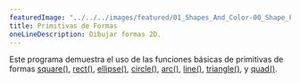 ```yaml
---
featuredImage: "../../../images/featured/01_Shapes_And_Color-00_Shape_Primitives-thumbnail.png"
title: Primitivas de Formas
oneLineDescription: Dibujar formas 2D.
---
```


Este programa demuestra el uso de las funciones básicas 
de primitivas de formas
<a href="https://p5js.org/reference/#/p5/square" target="_blank">square()</a>,
<a href="https://p5js.org/reference/#/p5/rect" target="_blank">rect()</a>,
<a href="https://p5js.org/reference/#/p5/ellipse" target="_blank">ellipse()</a>,
<a href="https://p5js.org/reference/#/p5/circle" target="_blank">circle()</a>,
<a href="https://p5js.org/reference/#/p5/arc" target="_blank">arc()</a>,
<a href="https://p5js.org/reference/#/p5/line" target="_blank">line()</a>,
<a href="https://p5js.org/reference/#/p5/triangle" target="_blank">triangle()</a>,
y <a href="https://p5js.org/reference/#/p5/quad" target="_blank">quad()</a>.